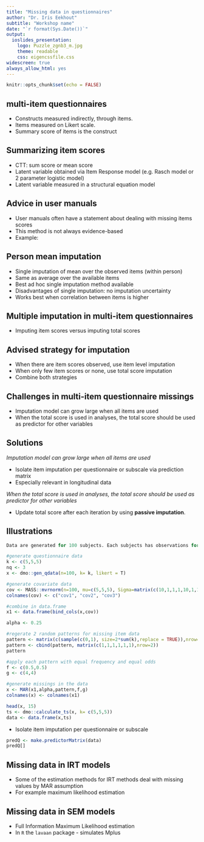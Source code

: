 ```yaml
---
title: "Missing data in questionnaires"
author: "Dr. Iris Eekhout"
subtitle: "Workshop name"
date: "`r format(Sys.Date())`"
output: 
  ioslides_presentation:
    logo: Puzzle_zgnb3_m.jpg
    theme: readable
    css: eigencssfile.css
widescreen: true
always_allow_html: yes
---
```


```r
knitr::opts_chunk$set(echo = FALSE)
```

## multi-item questionnaires

* Constructs measured indirectly, through items.
* Items measured on Likert scale.
* Summary score of items is the construct

## Summarizing item scores

* CTT: sum score or mean score
* Latent variable obtained via Item Response model (e.g. Rasch model or 2 parameter logistic model)
* Latent variable measured in a structural equation model

## Advice in user manuals

* User manuals often have a statement about dealing with missing items scores
* This method is not always evidence-based
* Example: 

## Person mean imputation

* Single imputation of mean over the observed items (within person)
* Same as average over the available items
* Best ad hoc single imputation method available
* Disadvantages of single imputation: no imputation uncertainty
* Works best when correlation between items is higher

## Multiple imputation in multi-item questionnaires

* Imputing item scores versus imputing total scores


## Advised strategy for imputation

* When there are item scores observed, use item level imputation
* When only few item scores or none, use total score imputation
* Combine both strategies

## Challenges in multi-item questionnaire missings

* Imputation model can grow large when all items are used
* When the total score is used in analyses, the total score should be used as predictor for other variables

## Solutions 

*Imputation model can grow large when all items are used*

* Isolate item imputation per questionnaire or subscale via prediction matrix
* Especially relevant in longitudinal data

*When the total score is used in analyses, the total score should be used as predictor for other variables*

* Update total score after each iteration by using **passive imputation**.

## Illustrations

```r

Data are generated for 100 subjects. Each subjects has observations for 5 questionnaires and 3 covariates.

#generate questionnaire data
k <- c(5,5,5)
nq <- 3
x <- dmo::gen_qdata(n=100, k= k, likert = T)

#generate covariate data
cov <- MASS::mvrnorm(n=100, mu=c(5,5,5), Sigma=matrix(c(10,1,1,1,10,1,1,1,10),3,3))
colnames(cov) <- c("cov1", "cov2", "cov3")

#combine in data.frame
x1 <- data.frame(bind_cols(x,cov))

alpha <- 0.25

#regerate 2 random patterns for missing item data
pattern <- matrix(c(sample(c(0,1), size=2*sum(k),replace = TRUE)),nrow=2)
pattern <- cbind(pattern, matrix(c(1,1,1,1,1,1),nrow=2))
pattern

#apply each pattern with equal frequency and equal odds
f <- c(0.5,0.5)
g <- c(4,4)

#generate missings in the data
x <- MAR(x1,alpha,pattern,f,g)
colnames(x) <- colnames(x1)

head(x, 15)
ts <- dmo::calculate_ts(x, k= c(5,5,5))
data <- data.frame(x,ts)

```


* Isolate item imputation per questionnaire or subscale

```r
predQ <- make.predictorMatrix(data)
predQ[]

```

## Missing data in IRT models

* Some of the estimation methods for IRT methods deal with missing values by MAR assumption
* For example maximum likelihood estimation


## Missing data in SEM models

* Full Information Maximum Likelihood estimation
* In `R` the `lavaan` package - simulates Mplus


